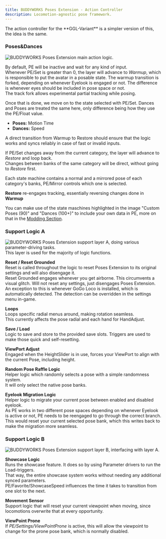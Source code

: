 ```yaml
---
title: BUDDYWORKS Poses Extension - Action Controller
description: Locomotion-agnostic pose framework.
---
```


<Aside>The action controller for the **GGL-Variant** is a simpler version of this, the idea is the same.</Aside>

### Poses&Dances
![BUDDYWORKS Poses Extension main action logic.](./img/003.png)  

By default, PE will be inactive and wait for any kind of input.  
Whenever PE/Set is greater than 0, the layer will advance to *Warmup*, which is responsible to put the avatar in a posable state. The warmup transition is forked, depending on whenever Eyelook is engaged or not. The difference is whenever eyes should be included in pose space or not.  
The track fork allows experimental partial tracking while posing.

Once that is done, we move on to the state selected with PE/Set. Dances and Poses are treated the same here, only difference being how they use the PE/Float value.
- **Poses:** Motion Time
- **Dances:** Speed

A direct transition from Warmup to Restore should ensure that the logic works and syncs reliably in case of fast or invalid inputs.

If PE/Set changes away from the current category, the layer will advance to *Restore* and loop back.  
Changes between banks of the same category will be direct, without going to *Restore* first.  

Each state machine contains a normal and a mirrored pose of each category's banks, PE/Mirror controls which one is selected.

**Restore** re-engages tracking, essentially reversing changes done in **Warmup**

You can make use of the state maschines highlighted in the image "Custom Poses (90)" and "Dances (100+)" to include your own data in PE, more on that in the [Modding Section](/posesextension/modding).

### Support Logic A
![BUDDYWORKS Poses Extension support layer A, doing various parameter-driving tasks.](./img/004.png)  
This layer is used for the majority of logic functions.

**Reset / Reset Grounded**  
Reset is called throughout the logic to reset Poses Extension to its original settings and will also disengage it.  
Reset Grounded engages whenever you get airborne. This circumvents a visual glitch. Will not reset any settings, just disengages Poses Extension. An exception to this is whenever GoGo Loco is installed, which is automatically detected. The detection can be overridden in the settings menu in-game.

**Loops**  
Loops specific radial menus around, making rotation seamless.  
This currently affects the pose radial and each hand for HandAdjust.

**Save / Load**  
Logic to save and store to the provided save slots.
Triggers are used to make those quick and self-resetting.

**ViewPort Adjust**  
Engaged when the HeightSlider is in use, forces your ViewPort to align with the current Pose, including height.

**Random Pose Raffle Logic**  
Helper logic which randomly selects a pose with a simple randomness system.  
It will only select the native pose banks.

**Eyelook Migration Logic**  
Helper logic to migrate your current pose between enabled and disabled eyelook.  
As PE works in two different pose spaces depending on whenever Eyelook is active or not, PE needs to be reengaged to go through the correct branch. This would reset your current selected pose bank, which this writes back to make the migration more seamless.

### Support Logic B
![BUDDYWORKS Poses Extension support layer B, interfacing with layer A.](./img/005.webp) 

**Showcase Logic**  
Runs the showcase feature. It does so by using Parameter drivers to run the Load-triggers.  
That way, the entire showcase system works without needing any additional synced parameters.  
PE/Favorite/ShowcaseSpeed influences the time it takes to transition from one slot to the next.

**Movement Sensor**  
Support logic that will reset your current viewpoint when moving, since locomotions overwrite that at every opportunity.

**ViewPoint Prone**  
If *PE/Settings/ViewPointProne* is active, this will allow the viewpoint to change for the prone pose bank, which is normally disabled.
